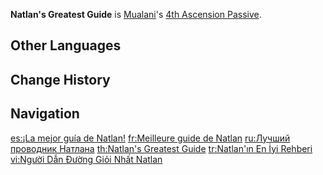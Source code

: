 {{Talent Infobox
|image         = Talent Natlan's Greatest Guide.png
|character     = Mualani
|type          = 4th Ascension Passive
|info          = When a nearby [[party]] member triggers a [[Nightsoul Burst]], Mualani will gain 1 stack of Wavechaser's Exploits, which lasts for 20s. Max 3 stacks. When she uses [[Boomsharka-laka]], Mualani will clear all Wavechaser's Exploits stacks and increase the [[DMG]] of this Boomsharka-laka by 15%/30%/45% of her [[Max HP]] based on the number of stacks cleared.
|utility1      = Nightsoul Burst
|utility2      = Additive Base DMG Bonus
|scale_att1    = Max HP
}}
'''Natlan's Greatest Guide''' is [[Mualani]]'s [[4th Ascension Passive]].
<!--
==Gameplay Notes==
-->
==Other Languages==
{{Other Languages
|en      = Natlan's Greatest Guide
|zhs     = 纳塔最好的向导
|zhs_rm  = Nàtǎ Zuìhǎo de Xiàngdǎo
|zht     = 納塔最好的嚮導
|zht_rm  = Nàtǎ Zuìhǎo de Xiàngdǎo
|zh_tl   = 
|ja      = ナタのナンバーワンガイド
|ja_rm   = Nata no Nanbaa Wan Gaido
|ja_tl   = Natlan's Number One Guide
|ko      = 나타 최고<->의 가이드
|ko_tl   = 
|es      = ¡La mejor guía de Natlan!
|es_tl   = Natlan's Best Guide!
|fr      = Meilleure guide de Natlan
|fr_tl   = Natlan's Best Guide
|ru      = Лучший проводник Натлана
|ru_tl   = Natlan's Best Guide
|th      = Natlan's Greatest Guide
|vi      = Người Dẫn Đường Giỏi Nhất Natlan
|vi_tl   = 
|de      = Beste Reiseführerin von Natlan
|de_tl   = Best Guide of Natlan
|id      = Natlan's Greatest Guide
|pt      = Melhor Guia de Natlan
|pt_tl   = 
|tr      = Natlan'ın En İyi Rehberi
|tr_tl   = 
|it      = La migliore guida di Natlan
|it_tl   = 
}}

==Change History==
{{Change History|5.0}}

==Navigation==
{{Talent Navbox|Mualani}}

[[es:¡La mejor guía de Natlan!]]
[[fr:Meilleure guide de Natlan]]
[[ru:Лучший проводник Натлана]]
[[th:Natlan's Greatest Guide]]
[[tr:Natlan'ın En İyi Rehberi]]
[[vi:Người Dẫn Đường Giỏi Nhất Natlan]]